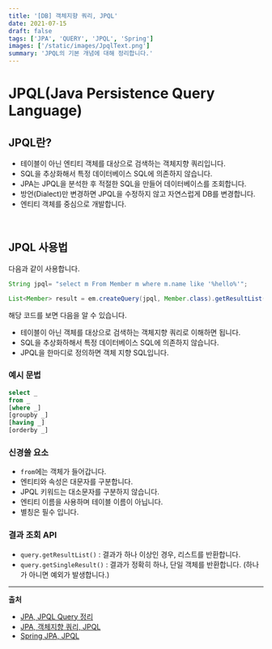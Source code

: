 ```yaml
---
title: '[DB] 객체지향 쿼리, JPQL'
date: 2021-07-15
draft: false
tags: ['JPA', 'QUERY', 'JPQL', 'Spring']
images: ['/static/images/JpqlText.png']
summary: 'JPQL의 기본 개념에 대해 정리합니다.'
---
```


# JPQL(Java Persistence Query Language)

## JPQL란?

- 테이블이 아닌 엔티티 객체를 대상으로 검색하는 객체지향 쿼리입니다.
- SQL을 추상화해서 특정 데이터베이스 SQL에 의존하지 않습니다.
- JPA는 JPQL을 분석한 후 적절한 SQL을 만들어 데이터베이스를 조회합니다.
- 방언(Dialect)만 변경하면 JPQL을 수정하지 않고 자연스럽게 DB를 변경합니다.
- 엔티티 객체를 중심으로 개발합니다.

<br />

## JPQL 사용법

다음과 같이 사용합니다.

```java
String jpql= "select m From Member m where m.name like '%hello%'";

List<Member> result = em.createQuery(jpql, Member.class).getResultList();
```

해당 코드를 보면 다음을 알 수 있습니다.

- 테이블이 아닌 객체를 대상으로 검색하는 객체지향 쿼리로 이해하면 됩니다.
- SQL을 추상화하해서 특정 데이터베이스 SQL에 의존하지 않습니다.
- JPQL을 한마디로 정의하면 객체 지향 SQL입니다.

### 예시 문법

```sql
select _
from _
[where _]
[groupby _]
[having _]
[orderby _]
```

### 신경쓸 요소

- `from`에는 객체가 들어갑니다.
- 엔티티와 속성은 대문자를 구분합니다.
- JPQL 키워드는 대소문자를 구분하지 않습니다.
- 엔티티 이름을 사용하며 테이블 이름이 아닙니다.
- 별칭은 필수 입니다.

### 결과 조회 API

- `query.getResultList()` : 결과가 하나 이상인 경우, 리스트를 반환합니다.
- `query.getSingleResult()` : 결과가 정확히 하나, 단일 객체를 반환합니다. (하나가 아니면 예외가 발생합니다.)

---

**출처**

- [JPA, JPQL Query 정리](https://data-make.tistory.com/614)
- [JPA, 객체지향 쿼리, JPQL](https://ict-nroo.tistory.com/116)
- [Spring JPA, JPQL](https://victorydntmd.tistory.com/205)
